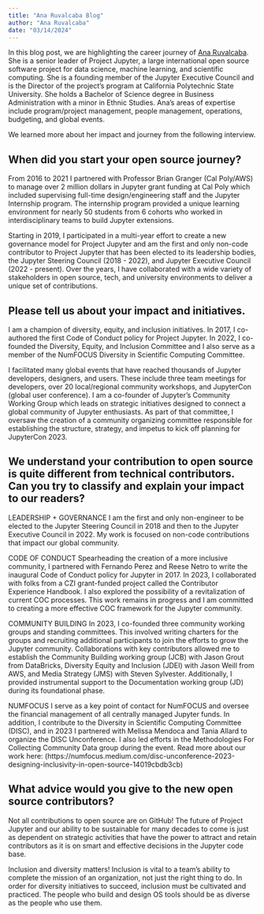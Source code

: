 ```yaml
---
title: "Ana Ruvalcaba Blog"
author: "Ana Ruvalcaba"
date: "03/14/2024"
---
```

In this blog post, we are highlighting the career journey of [Ana Ruvalcaba](https://www.linkedin.com/in/anaru/). She is a senior leader of Project Jupyter, a large international open source software project for data science, machine learning, and scientific computing. She is a founding member of the Jupyter Executive Council and is the Director of the project’s program at California Polytechnic State University. She holds a Bachelor of Science degree in Business Administration with a minor in Ethnic Studies. Ana’s areas of expertise include program/project management, people management, operations, budgeting, and global events. 

We learned more about her impact and journey from the following interview.

## When did you start your open source journey?
From 2016 to 2021 I partnered with Professor Brian Granger (Cal Poly/AWS) to manage over 2 million dollars in Jupyter grant funding at Cal Poly which included supervising full-time design/engineering staff and the Jupyter Internship program. The internship program provided a unique learning environment for nearly 50 students from 6 cohorts who worked in interdisciplinary teams to build Jupyter extensions. 

Starting in 2019, I participated in a multi-year effort to create a new governance model for Project Jupyter and am the first and only non-code contributor to Project Jupyter that has been elected to its leadership bodies, the Jupyter Steering Council (2018 - 2022), and Jupyter Executive Council (2022 - present). Over the years, I have collaborated with a wide variety of stakeholders in open source, tech, and university environments to deliver a unique set of contributions. 

## Please tell us about your impact and initiatives.
I am a champion of diversity, equity, and inclusion initiatives. In 2017, I co-authored the first Code of Conduct policy for Project Jupyter. In 2022, I co-founded the Diversity, Equity, and Inclusion Committee and I also serve as a member of the NumFOCUS Diversity in Scientific Computing Committee. 

I facilitated many global events that have reached thousands of Jupyter developers, designers, and users. These include three team meetings for developers, over 20 local/regional community workshops, and JupyterCon (global user conference).  I am a  co-founder of Jupyter’s Community Working Group which leads on strategic initiatives designed to connect a global community of Jupyter enthusiasts. As part of that committee, I oversaw the creation of a community organizing committee responsible for establishing the structure, strategy, and impetus to kick off planning for JupyterCon 2023.

## We understand your contribution to open source is quite different from technical contributors. Can you try to classify and explain your impact to our readers?
LEADERSHIP + GOVERNANCE
I am the first and only non-engineer to be elected to the Jupyter Steering Council in 2018 and then to the Jupyter Executive Council in 2022. My work is focused on non-code contributions that impact our global community. 

CODE OF CONDUCT
Spearheading the creation of a more inclusive community, I partnered with Fernando Perez and Reese Netro to write the inaugural Code of Conduct policy for Jupyter in 2017. In 2023, I collaborated with folks from a CZI grant-funded project called the Contributor Experience Handbook. I also explored the possibility of a revitalization of current COC processes. This work remains in progress and I am committed to creating a more effective COC framework for the Jupyter community.

COMMUNITY BUILDING
In 2023, I co-founded three community working groups and standing committees. This involved writing charters for the groups and recruiting additional participants to join the efforts to grow the Jupyter community. Collaborations with key contributors allowed me to establish the Community Building working group (JCB) with Jason Grout from DataBricks, Diversity Equity and Inclusion (JDEI) with Jason Weill from AWS, and Media Strategy (JMS) with Steven Sylvester. Additionally, I provided instrumental support to the Documentation working group (JD) during its foundational phase.

NUMFOCUS
I serve as a key point of contact for NumFOCUS and oversee the financial management of all centrally managed Jupyter funds. In addition, I contribute to the Diversity in Scientific Computing Committee (DISC), and in 2023 I partnered with Melissa Mendoca and Tania Allard to organize the DISC Unconference. I also led efforts in the Methodologies For Collecting Community Data group during the event. Read more about our work here: (​​https://numfocus.medium.com/disc-unconference-2023-designing-inclusivity-in-open-source-14019cbdb3cb)


## What advice would you give to the new open source contributors?
Not all contributions to open source are on GitHub! The future of Project Jupyter and our ability to be sustainable for many decades to come is just as dependent on strategic activities that have the power to attract and retain contributors as it is on smart and effective decisions in the Jupyter code base.

Inclusion and diversity matters! Inclusion is vital to a team’s ability to complete the mission of an organization, not just the right thing to do. In order for diversity initiatives to succeed, inclusion must be cultivated and practiced. The people who build and design OS tools should be as diverse as the people who use them.
